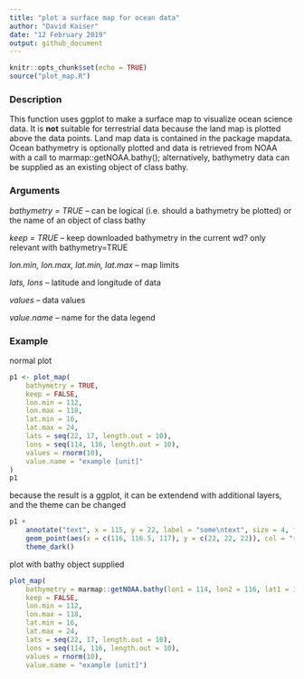 ```yaml
---
title: "plot a surface map for ocean data"
author: "David Kaiser"
date: "12 February 2019"
output: github_document
---
```


```r
knitr::opts_chunk$set(echo = TRUE)
source("plot_map.R")
```

### Description

This function uses ggplot to make a surface map to visualize ocean science data. It is **not** suitable for terrestrial data because the land map is plotted above the data points. Land map data is contained in the package mapdata. Ocean bathymetry is optionally plotted and data is retrieved from NOAA with a call to marmap::getNOAA.bathy(); alternatively, bathymetry data can be supplied as an existing object of class bathy.

### Arguments

*bathymetry = TRUE* -- can be logical (i.e. should a bathymetry be plotted) or the name of an object of class bathy

*keep = TRUE* -- keep downloaded bathymetry in the current wd? only relevant with bathymetry=TRUE

*lon.min, lon.max, lat.min, lat.max* -- map limits

*lats, lons* --  latitude and longitude of data

*values* -- data values

*value.name* -- name for the data legend

### Example
normal plot
```r
p1 <- plot_map(
    bathymetry = TRUE,
    keep = FALSE,
    lon.min = 112,
    lon.max = 118,
    lat.min = 16,
    lat.max = 24,
    lats = seq(22, 17, length.out = 10),
    lons = seq(114, 116, length.out = 10),
    values = rnorm(10),
    value.name = "example [unit]"
)
p1
```


because the result is a ggplot, it can be extendend with additional layers, and the theme can be changed
```r
p1 +
    annotate("text", x = 115, y = 22, label = "some\ntext", size = 4, fontface = "bold") +
    geom_point(aes(x = c(116, 116.5, 117), y = c(22, 22, 22)), col = "red", size = 4) +
    theme_dark()
```


plot with bathy object supplied
```r
plot_map(
    bathymetry = marmap::getNOAA.bathy(lon1 = 114, lon2 = 116, lat1 = 18, lat2 = 20, resolution = 1),
    keep = FALSE,
    lon.min = 112,
    lon.max = 118,
    lat.min = 16,
    lat.max = 24,
    lats = seq(22, 17, length.out = 10),
    lons = seq(114, 116, length.out = 10),
    values = rnorm(10),
    value.name = "example [unit]")
```